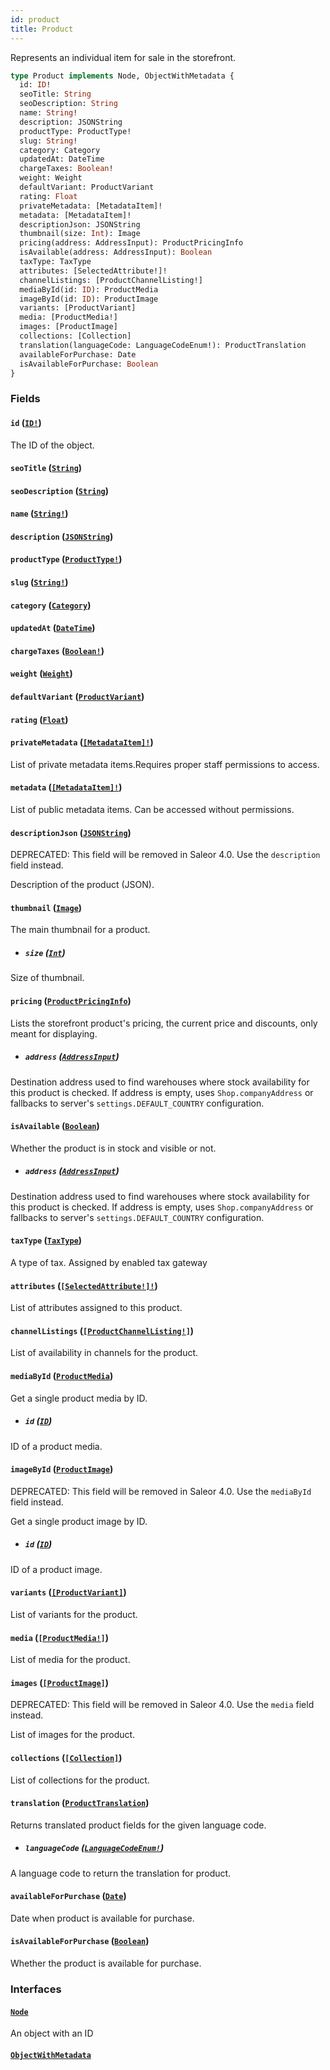 ```yaml
---
id: product
title: Product
---
```


Represents an individual item for sale in the storefront.

```graphql
type Product implements Node, ObjectWithMetadata {
  id: ID!
  seoTitle: String
  seoDescription: String
  name: String!
  description: JSONString
  productType: ProductType!
  slug: String!
  category: Category
  updatedAt: DateTime
  chargeTaxes: Boolean!
  weight: Weight
  defaultVariant: ProductVariant
  rating: Float
  privateMetadata: [MetadataItem]!
  metadata: [MetadataItem]!
  descriptionJson: JSONString
  thumbnail(size: Int): Image
  pricing(address: AddressInput): ProductPricingInfo
  isAvailable(address: AddressInput): Boolean
  taxType: TaxType
  attributes: [SelectedAttribute!]!
  channelListings: [ProductChannelListing!]
  mediaById(id: ID): ProductMedia
  imageById(id: ID): ProductImage
  variants: [ProductVariant]
  media: [ProductMedia!]
  images: [ProductImage]
  collections: [Collection]
  translation(languageCode: LanguageCodeEnum!): ProductTranslation
  availableForPurchase: Date
  isAvailableForPurchase: Boolean
}
```

### Fields

#### `id` ([`ID!`](../../../developer/api-reference/scalars/id))

The ID of the object.

#### `seoTitle` ([`String`](../../../developer/api-reference/scalars/string))

#### `seoDescription` ([`String`](../../../developer/api-reference/scalars/string))

#### `name` ([`String!`](../../../developer/api-reference/scalars/string))

#### `description` ([`JSONString`](../../../developer/api-reference/scalars/json-string))

#### `productType` ([`ProductType!`](../../../developer/api-reference/objects/product-type))

#### `slug` ([`String!`](../../../developer/api-reference/scalars/string))

#### `category` ([`Category`](../../../developer/api-reference/objects/category))

#### `updatedAt` ([`DateTime`](../../../developer/api-reference/scalars/date-time))

#### `chargeTaxes` ([`Boolean!`](../../../developer/api-reference/scalars/boolean))

#### `weight` ([`Weight`](../../../developer/api-reference/objects/weight))

#### `defaultVariant` ([`ProductVariant`](../../../developer/api-reference/objects/product-variant))

#### `rating` ([`Float`](../../../developer/api-reference/scalars/float))

#### `privateMetadata` ([`[MetadataItem]!`](../../../developer/api-reference/objects/metadata-item))

List of private metadata items.Requires proper staff permissions to access.

#### `metadata` ([`[MetadataItem]!`](../../../developer/api-reference/objects/metadata-item))

List of public metadata items. Can be accessed without permissions.

#### `descriptionJson` ([`JSONString`](../../../developer/api-reference/scalars/json-string))

<span class="badge badge--warning">DEPRECATED: This field will be removed in Saleor 4.0. Use the `description` field instead.</span>

Description of the product (JSON).

#### `thumbnail` ([`Image`](../../../developer/api-reference/objects/image))

The main thumbnail for a product.

- ##### `size` ([`Int`](../../../developer/api-reference/scalars/int))

Size of thumbnail.

#### `pricing` ([`ProductPricingInfo`](../../../developer/api-reference/objects/product-pricing-info))

Lists the storefront product's pricing, the current price and discounts, only meant for displaying.

- ##### `address` ([`AddressInput`](../../../developer/api-reference/inputs/address-input))

Destination address used to find warehouses where stock availability for this product is checked. If address is empty, uses `Shop.companyAddress` or fallbacks to server's `settings.DEFAULT_COUNTRY` configuration.

#### `isAvailable` ([`Boolean`](../../../developer/api-reference/scalars/boolean))

Whether the product is in stock and visible or not.

- ##### `address` ([`AddressInput`](../../../developer/api-reference/inputs/address-input))

Destination address used to find warehouses where stock availability for this product is checked. If address is empty, uses `Shop.companyAddress` or fallbacks to server's `settings.DEFAULT_COUNTRY` configuration.

#### `taxType` ([`TaxType`](../../../developer/api-reference/objects/tax-type))

A type of tax. Assigned by enabled tax gateway

#### `attributes` ([`[SelectedAttribute!]!`](../../../developer/api-reference/objects/selected-attribute))

List of attributes assigned to this product.

#### `channelListings` ([`[ProductChannelListing!]`](../../../developer/api-reference/objects/product-channel-listing))

List of availability in channels for the product.

#### `mediaById` ([`ProductMedia`](../../../developer/api-reference/objects/product-media))

Get a single product media by ID.

- ##### `id` ([`ID`](../../../developer/api-reference/scalars/id))

ID of a product media.

#### `imageById` ([`ProductImage`](../../../developer/api-reference/objects/product-image))

<span class="badge badge--warning">DEPRECATED: This field will be removed in Saleor 4.0. Use the `mediaById` field instead.</span>

Get a single product image by ID.

- ##### `id` ([`ID`](../../../developer/api-reference/scalars/id))

ID of a product image.

#### `variants` ([`[ProductVariant]`](../../../developer/api-reference/objects/product-variant))

List of variants for the product.

#### `media` ([`[ProductMedia!]`](../../../developer/api-reference/objects/product-media))

List of media for the product.

#### `images` ([`[ProductImage]`](../../../developer/api-reference/objects/product-image))

<span class="badge badge--warning">DEPRECATED: This field will be removed in Saleor 4.0. Use the `media` field instead.</span>

List of images for the product.

#### `collections` ([`[Collection]`](../../../developer/api-reference/objects/collection))

List of collections for the product.

#### `translation` ([`ProductTranslation`](../../../developer/api-reference/objects/product-translation))

Returns translated product fields for the given language code.

- ##### `languageCode` ([`LanguageCodeEnum!`](../../../developer/api-reference/enums/language-code-enum))

A language code to return the translation for product.

#### `availableForPurchase` ([`Date`](../../../developer/api-reference/scalars/date))

Date when product is available for purchase.

#### `isAvailableForPurchase` ([`Boolean`](../../../developer/api-reference/scalars/boolean))

Whether the product is available for purchase.

### Interfaces

#### [`Node`](../../../developer/api-reference/interfaces/node)

An object with an ID

#### [`ObjectWithMetadata`](../../../developer/api-reference/interfaces/object-with-metadata)
